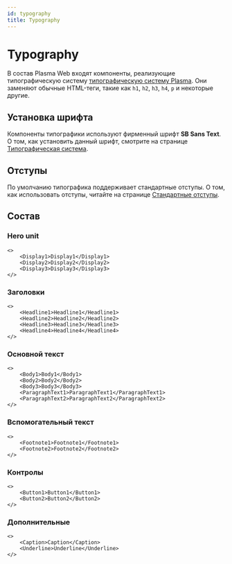 ```yaml
---
id: typography
title: Typography
---
```


# Typography
В состав Plasma Web входят компоненты, реализующие типографическую систему [типографическую систему Plasma](../../ui/design/typography).
Они заменяют обычные HTML-теги, такие как `h1`, `h2`, `h3`, `h4`, `p` и некоторые другие.

## Установка шрифта
Компоненты типографики используют фирменный шрифт **SB Sans Text**.
О том, как установить данный шрифт, смотрите на странице [Типографическая система](../../ui/design/typography#установка-шрифта).

## Отступы
По умолчанию типографика поддерживает стандартные отступы.
О том, как использовать отступы, читайте на странице [Стандартные отступы](../../ui/design/spacing#встроенные-отступы-в-типографике).

## Состав

### Hero unit
```tsx
<>
    <Display1>Display1</Display1>
    <Display2>Display2</Display2>
    <Display3>Display3</Display3>
</>
```

### Заголовки
```tsx
<>
    <Headline1>Headline1</Headline1>
    <Headline2>Headline2</Headline2>
    <Headline3>Headline3</Headline3>
    <Headline4>Headline4</Headline4>
</>
```

### Основной текст
```tsx
<>
    <Body1>Body1</Body1>
    <Body2>Body2</Body2>
    <Body3>Body3</Body3>
    <ParagraphText1>ParagraphText1</ParagraphText1>
    <ParagraphText2>ParagraphText2</ParagraphText2>
</>
```

### Вспомогательный текст
```tsx
<>
    <Footnote1>Footnote1</Footnote1>
    <Footnote2>Footnote2</Footnote2>
</>
```

### Контролы
```tsx
<>
    <Button1>Button1</Button1>
    <Button2>Button2</Button2>
</>
```

### Дополнительные
```tsx
<>
    <Caption>Caption</Caption>
    <Underline>Underline</Underline>
</>
```
